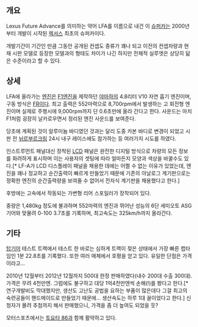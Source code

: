 == 개요 ==
Lexus Future Advance를 의미하는 약어 LFA를 이름으로 내건 이 [[슈퍼카]]는 2000년부터 개발이 시작된 [[렉서스]] 최초의 슈퍼카이다.

개발기간이 기간인 만큼 그동안 공개된 컨셉도 종류가 꽤나 되고 이전의 컨셉차량과 현재 시판 모델로 등장한 모델과의 형태도 차이가 나긴 하지만 전체적 실루엣은 상당히 닮은 수준이라고 할 수 있다.

== 상세 ==
LFA에 올라가는 [[엔진]]은 [[F1]]엔진을 제작하던 [[야마하]]의 4.8리터 V10 자연 흡기 엔진이며, 구동 방식은 [[FR]]이다. 최고 출력은 552마력으로 8,700rpm에서 발생하는 고 회전형 엔진이며 실제로 주행시에 9,000rpm까지 단 0.6초만에 올라 간다고 한다. 사운드는 마치 F1처럼 굉장히 날카로우면서 정리된 엔진 사운드를 보여준다.

당초에 계획된 것이 알루미늄 바디였던 것과는 달리 도중 카본 바디로 변경이 되었고 시판 전 [[뉘르부르크링]] 24시 내구 레이스에도 참가하는 등 여러가지 시도를 하였다.

인스트루먼트 패널대신 장착된 [[LCD]] 패널은 완전한 디지털 방식으로 차량의 모든 정보를 화려하게 표시하며 이는 사용자의 셋팅에 따라 얼마든지 모양과 색상을 바꿀수도 있다.[* LF-A가 LCD 디스플레이 패널을 채용한 데에는 어쩔 수 없는 이유가 있었는데, 엔진을 꽤나 정교하고 순간출력이 빠르게 만들었기 때문에 기존의 아날로그 계기판으로는 정확한 엔진의 순간출력량을 보여줄 수 없어서 전자식 계기판을 채용했다고 한다.]

후방에는 고속에서 작동되는 가변형 리어 스포일러가 장착되어 있다.

중량은 1,480kg 정도에 불과하며 552마력의 엔진과 뛰어난 성능의 6단 세미오토 ASG 기어와 맞물려 0-100 3.7초를 기록하며, 최고속도는 325km/h까지 올라간다.

== 기타 ==
[[탑기어]] 테스트 트랙에서 테스트 한 바로는 심하게 트랙이 젖은 상태에서 가장 빠른 랩타임인 1분 22.8초를 기록했다. 또한 여러 매체에서 호평을 얻고 있다. 유일한 단점은 가격이라고...

2010년 12월부터 2012년 12월까지 500대 한정 판매하였다(내수 200대 수출 300대). 가격은 무려 4천만엔. 그럼에도 불구하고 대당 1억4천만엔씩 손해(!)를 봤다고 한다.[* 연구개발비도 막대했지만, 생산도 고난도 공법을 요하는 부품이 많은데다 그걸 최고의 숙련공들이 핸드메이드로 만들었기 때문에... 생산속도는 하루 1대 꼴이었다고 한다.] 신청자가 몰려 추첨까지 해서 판매했으니, 가격을 좀 더 높여도 되었을 듯?

모터스포츠에서는 [[토요타 86]]과 함께 활약하고 있다.
